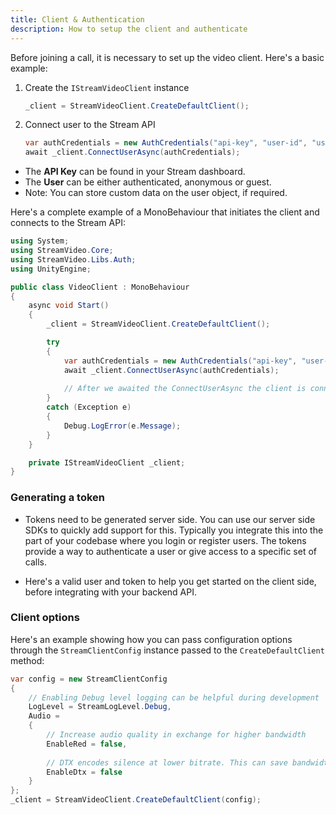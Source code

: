 ```yaml
---
title: Client & Authentication
description: How to setup the client and authenticate
---
```



Before joining a call, it is necessary to set up the video client. Here's a basic example:

1. Create the `IStreamVideoClient` instance
    ```csharp
    _client = StreamVideoClient.CreateDefaultClient();
    ```
2. Connect user to the Stream API
    ```csharp
    var authCredentials = new AuthCredentials("api-key", "user-id", "user-token");
    await _client.ConnectUserAsync(authCredentials);
    ```

* The **API Key** can be found in your Stream dashboard.
* The **User** can be either authenticated, anonymous or guest.
* Note: You can store custom data on the user object, if required.

Here's a complete example of a MonoBehaviour that initiates the client and connects to the Stream API:
```csharp
using System;
using StreamVideo.Core;
using StreamVideo.Libs.Auth;
using UnityEngine;

public class VideoClient : MonoBehaviour
{
    async void Start()
    {
        _client = StreamVideoClient.CreateDefaultClient();

        try
        {
            var authCredentials = new AuthCredentials("api-key", "user-id", "user-token");
            await _client.ConnectUserAsync(authCredentials);
            
            // After we awaited the ConnectUserAsync the client is connected
        }
        catch (Exception e)
        {
            Debug.LogError(e.Message);
        }
    }

    private IStreamVideoClient _client;
}
```

### Generating a token

* Tokens need to be generated server side. You can use our server side SDKs to quickly add support for this.
Typically you integrate this into the part of your codebase where you login or register users.
The tokens provide a way to authenticate a user or give access to a specific set of calls.

* Here's a valid user and token to help you get started on the client side, before integrating with your backend API.

<TokenSnippet sampleApp='meeting' displayStyle='credentials'/>

### Client options

Here's an example showing how you can pass configuration options through the `StreamClientConfig` instance passed to the `CreateDefaultClient` method:

```csharp
var config = new StreamClientConfig
{
    // Enabling Debug level logging can be helpful during development
    LogLevel = StreamLogLevel.Debug,
    Audio =
    {
        // Increase audio quality in exchange for higher bandwidth 
        EnableRed = false,
        
        // DTX encodes silence at lower bitrate. This can save bandwidth
        EnableDtx = false
    }
};
_client = StreamVideoClient.CreateDefaultClient(config);
```